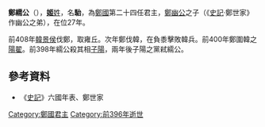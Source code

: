 {{CJK-New-Char|26221}}
'''鄭繻公'''（{{bd|？||前396年|catIdx=J姬}}），[[姬姓|'''姬'''姓]]，名'''駘'''，為[[鄭國_(諸侯國)|鄭國]]第二十四任君主，[[鄭幽公|鄭幽公]]之子（《[[史記|史記]]·鄭世家》作幽公之弟），在位27年。

前408年[[韓景侯|韓景侯]]伐鄭，取雍丘。次年鄭伐韓，在負黍擊敗韓兵。前400年鄭圍韓之[[陽翟|陽翟]]。前398年繻公殺其相[[子陽|子陽]]，兩年後子陽之黨弒繻公。

==參考資料==
*《[[史記|史記]]》六國年表、鄭世家

{{start box}}
{{s-before|[[鄭幽公|鄭幽公]]}}
{{s-title|[[鄭國_(諸侯國)|鄭國]]君主|前422年—前396年}}
{{s-after|[[鄭康公|鄭康公]]}}
{{end box}}
{{郑国君主}}

[[Category:鄭國君主|Category:鄭國君主]]
[[Category:前396年逝世|Category:前396年逝世]]